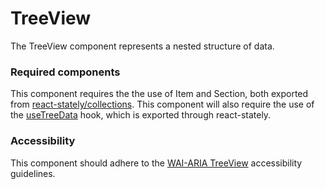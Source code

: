 
<Meta title="Experimental/TreeView/TreeView" />

# TreeView

The TreeView component represents a nested structure of data.

### Required components

This component requires the the use of Item and Section, both exported from [react-stately/collections](https://react-spectrum.adobe.com/react-stately/collections.html).
This component will also require the use of the [useTreeData](https://react-spectrum.adobe.com/react-stately/useTreeData.html) hook, which is exported through react-stately. 

### Accessibility

This component should adhere to the [WAI-ARIA TreeView](https://www.w3.org/WAI/ARIA/apg/patterns/treeview/) accessibility guidelines.